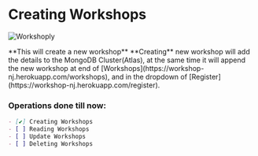 
# Creating Workshops

<Bleed>![Workshoply](../../public/create.png)</Bleed>

<div className="p-4 border border-gray-200 dark:border-gray-900 rounded mt-6">
**This will create a new workshop**


<Callout emoji="✅">
  **Creating** new workshop will add the details to the MongoDB Cluster(Atlas), at the same time it will append the new workshop at end of [Workshops](https://workshop-nj.herokuapp.com/workshops), and in the dropdown of [Register](https://workshop-nj.herokuapp.com/register).
</Callout>
</div>

### Operations done till now:
```markdown
- [✔️] Creating Workshops
- [ ] Reading Workshops
- [ ] Update Workshops
- [ ] Deleting Workshops
```